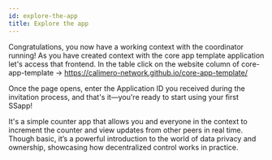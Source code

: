 ```yaml
---
id: explore-the-app
title: Explore the app
---
```


Congratulations, you now have a working context with the coordinator running! As
you have created context with the core app template application let's access
that frontend. In the table click on the website column of core-app-template ->
https://calimero-network.github.io/core-app-template/

Once the page opens, enter the Application ID you received during the invitation
process, and that's it—you're ready to start using your first SSapp!

It's a simple counter app that allows you and everyone in the context to
increment the counter and view updates from other peers in real time. Though
basic, it’s a powerful introduction to the world of data privacy and ownership,
showcasing how decentralized control works in practice.
